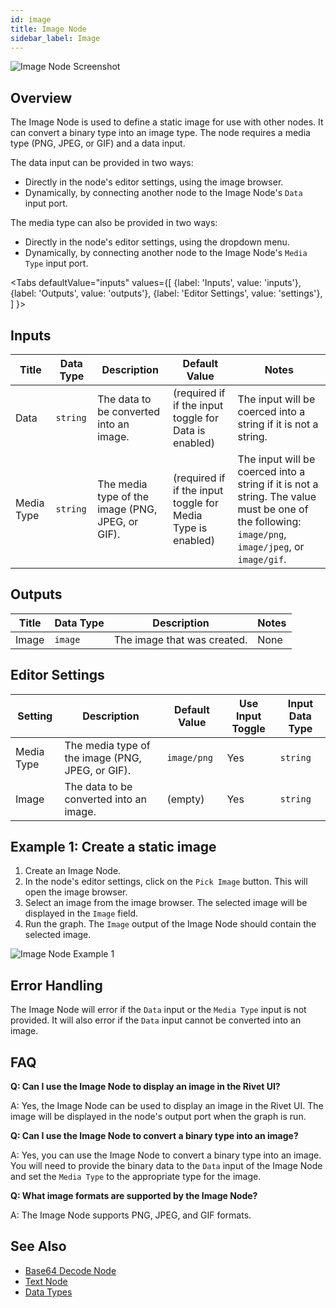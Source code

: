 ```yaml
---
id: image
title: Image Node
sidebar_label: Image
---
```



![Image Node Screenshot](./assets/image-node.png)

## Overview

The Image Node is used to define a static image for use with other nodes. It can convert a binary type into an image type. The node requires a media type (PNG, JPEG, or GIF) and a data input.

The data input can be provided in two ways:

- Directly in the node's editor settings, using the image browser.
- Dynamically, by connecting another node to the Image Node's `Data` input port.

The media type can also be provided in two ways:

- Directly in the node's editor settings, using the dropdown menu.
- Dynamically, by connecting another node to the Image Node's `Media Type` input port.

<Tabs
  defaultValue="inputs"
  values={[
    {label: 'Inputs', value: 'inputs'},
    {label: 'Outputs', value: 'outputs'},
    {label: 'Editor Settings', value: 'settings'},
  ]
}>

<TabItem value="inputs">

## Inputs

| Title      | Data Type | Description                                      | Default Value                                               | Notes                                                                                                                                             |
| ---------- | --------- | ------------------------------------------------ | ----------------------------------------------------------- | ------------------------------------------------------------------------------------------------------------------------------------------------- |
| Data       | `string`  | The data to be converted into an image.          | (required if if the input toggle for Data is enabled)       | The input will be coerced into a string if it is not a string.                                                                                    |
| Media Type | `string`  | The media type of the image (PNG, JPEG, or GIF). | (required if if the input toggle for Media Type is enabled) | The input will be coerced into a string if it is not a string. The value must be one of the following: `image/png`, `image/jpeg`, or `image/gif`. |

</TabItem>

<TabItem value="outputs">

## Outputs

| Title | Data Type | Description                 | Notes |
| ----- | --------- | --------------------------- | ----- |
| Image | `image`   | The image that was created. | None  |

</TabItem>

<TabItem value="settings">

## Editor Settings

| Setting    | Description                                      | Default Value | Use Input Toggle | Input Data Type |
| ---------- | ------------------------------------------------ | ------------- | ---------------- | --------------- |
| Media Type | The media type of the image (PNG, JPEG, or GIF). | `image/png`   | Yes              | `string`        |
| Image      | The data to be converted into an image.          | (empty)       | Yes              | `string`        |

</TabItem>

</Tabs>

## Example 1: Create a static image

1. Create an Image Node.
2. In the node's editor settings, click on the `Pick Image` button. This will open the image browser.
3. Select an image from the image browser. The selected image will be displayed in the `Image` field.
4. Run the graph. The `Image` output of the Image Node should contain the selected image.

![Image Node Example 1](./assets/image-node-example-01.png)

## Error Handling

The Image Node will error if the `Data` input or the `Media Type` input is not provided. It will also error if the `Data` input cannot be converted into an image.

## FAQ

**Q: Can I use the Image Node to display an image in the Rivet UI?**

A: Yes, the Image Node can be used to display an image in the Rivet UI. The image will be displayed in the node's output port when the graph is run.

**Q: Can I use the Image Node to convert a binary type into an image?**

A: Yes, you can use the Image Node to convert a binary type into an image. You will need to provide the binary data to the `Data` input of the Image Node and set the `Media Type` to the appropriate type for the image.

**Q: What image formats are supported by the Image Node?**

A: The Image Node supports PNG, JPEG, and GIF formats.

## See Also

- [Base64 Decode Node](./base64-decode.mdx)
- [Text Node](./text.mdx)
- [Data Types](../user-guide/data-types.md)
